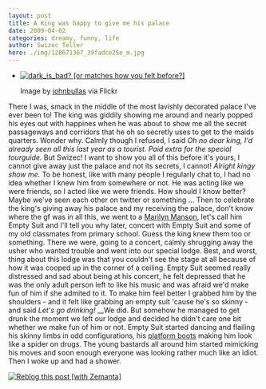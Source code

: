 ```yaml
---
layout: post
title: A King was happy to give me his palace
date: 2009-04-02
categories: dreamy, funny, life
author: Swizec Teller
hero: ./img/128671367_39fadce25e_m.jpg
---
```


-   [![dark_is_bad? \[or matches how you felt before?\]](./img/128671367_39fadce25e_m.jpg "dark_is_bad? [or matches how you felt before?]")](http://www.flickr.com/photos/42619839@N00/128671367)

    Image by [johnbullas](http://www.flickr.com/photos/42619839@N00/128671367) via Flickr

There I was, smack in the middle of the most lavishly decorated palace I've ever been to! The king was giddily showing me around and nearly popped his eyes out with happines when he was about to show me all the secret passageways and corridors that he oh so secretly uses to get to the maids quarters. Wonder why. Calmly though I refused, I said _Oh no dear king, I'd already seen all this last year as a tourist. Paid extra for the special tourguide._ But Swizec! I want to show you all of this before it's yours, I cannot give away just the palace and not its secrets, I cannot! _Alright kingy show me._ To be honest, like with many people I regularly chat to, I had no idea whether I knew him from somewhere or not. He was acting like we were friends, so I acted like we were friends. How should I know better? Maybe we've seen each other on twitter or something ... Then to celebrate the king's giving away his palace and my receiving the palace, don't know where the gf was in all this, we went to a [Marilyn Manson](http://en.wikipedia.org/wiki/Marilyn_Manson "Marilyn Manson"), let's call him Empty Suit and I'll tell you why later, concert with Empty Suit and some of my old classmates from primary school. Guess the king knew them too or something. There we were, going to a concert, calmly shrugging away the usher who wanted trouble and went into our special lodge. Best, and worst, thing about this lodge was that you couldn't see the stage at all because of how it was cooped up in the corner of a ceiling. Empty Suit seemed really distressed and sad about being at his concert, he felt depressed that he was the only adult person left to like his music and was afraid we'd make fun of him if she admited to it. To make him feel better I grabbed him by the shoulders - and it felt like grabbing an empty suit 'cause he's so skinny - and said _Let's go drinking!_ __We did. But somehow he managed to get drunk the moment we left our lodge and decided he didn't care one bit whether we make fun of him or not. Empty Suit started dancing and flailing his skinny limbs in odd configurations, his [platform boots](http://en.wikipedia.org/wiki/Platform_boot "Platform boot") making him look like a spider on drugs. The young bastards all around him started mimicking his moves and soon enough everyone was looking rather much like an idiot. Then I woke up and had a shower.

[![Reblog this post \[with Zemanta\]](http://img.zemanta.com/reblog_e.png?x-id=2aced468-abc9-4e45-a251-b456c702bd7d)](http://reblog.zemanta.com/zemified/2aced468-abc9-4e45-a251-b456c702bd7d/ "Zemified by Zemanta")
